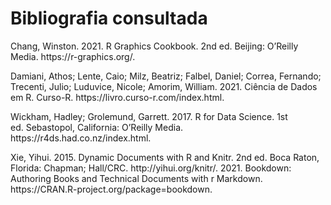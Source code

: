 # Bibliografia consultada {-}

Chang, Winston. 2021. R Graphics Cookbook. 2nd ed. Beijing: O’Reilly Media. https://r-graphics.org/.  

Damiani, Athos; Lente, Caio; Milz, Beatriz; Falbel, Daniel; Correa, Fernando; Trecenti, Julio; Luduvice, Nicole; Amorim, William. 2021. Ciência de Dados em R. Curso-R. https://livro.curso-r.com/index.html.  

Wickham, Hadley; Grolemund, Garrett. 2017. R for Data Science. 1st ed. Sebastopol, California: O’Reilly Media. https://r4ds.had.co.nz/index.html.  

Xie, Yihui. 2015. Dynamic Documents with R and Knitr. 2nd ed. Boca Raton, Florida: Chapman; Hall/CRC. http://yihui.org/knitr/. 2021. Bookdown: Authoring Books and Technical Documents with r Markdown. https://CRAN.R-project.org/package=bookdown.  